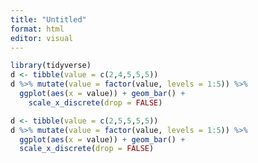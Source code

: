 ```yaml
---
title: "Untitled"
format: html
editor: visual
---
```



```r
library(tidyverse)
d <- tibble(value = c(2,4,5,5,5))
d %>% mutate(value = factor(value, levels = 1:5)) %>% 
  ggplot(aes(x = value)) + geom_bar() +
    scale_x_discrete(drop = FALSE)

```

```r
d <- tibble(value = c(2,5,5,5,5))
d %>% mutate(value = factor(value, levels = 1:5)) %>% 
  ggplot(aes(x = value)) + geom_bar() +
  scale_x_discrete(drop = FALSE)
```

